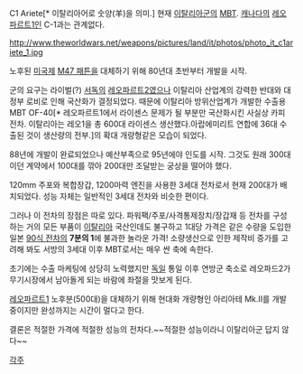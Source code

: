 C1 Ariete[* 이탈리아어로 숫양(羊)을 의미.] 현재 [[이탈리아군]]의 [[MBT]]. [[캐나다]]의 [[레오파르트1]]인 C-1과는 관계없다.

http://www.theworldwars.net/weapons/pictures/land/it/photos/photo_it_c1ariete_1.jpg

{{{#!html
<object width="640" height="385"><param name="movie" value="http://www.youtube.com/v/NyfmcHib1yI&color1=0xb1b1b1&color2=0xd0d0d0&hl=en_US&feature=player_embedded&fs=1"></param><param name="allowFullScreen" value="true"></param><param name="allowScriptAccess" value="always"></param><embed src="http://www.youtube.com/v/NyfmcHib1yI&color1=0xb1b1b1&color2=0xd0d0d0&hl=en_US&feature=player_embedded&fs=1" type="application/x-shockwave-flash" allowfullscreen="true" allowScriptAccess="always" width="640" height="385"></embed></object>}}}

노후된 [[미국]]제 [[M47 패튼]]을 대체하기 위해 80년대 초반부터 개발을 시작.

군의 요구는 라이벌(?) [[서독]]의 [[레오파르트2]]였으나 이탈리아 산업계의 강력한 반대와 대정부 로비로 인해 국산화가 결정되었다. 때문에 이탈리아 방위산업계가 개발한 수출용 MBT OF-40[* 레오파르트1에서 라이센스 문제가 될 부분만 국산화시킨 사실상 카피 전차. 이탈리아는 레오1을 총 600대 라이센스 생산했다.아랍에미리트 연합에 36대 수출된 것이 생산량의 전부.]의 확대 개량형같은 모습이 되었다.

88년에 개발이 완료되었으나 예산부족으로 95년에야 인도를 시작. 그것도 원래 300대이던 계약에서 100대를 깎아 200대만 조달받는 궁상을 떨어야 했다.

120mm 주포와 복합장갑, 1200마력 엔진을 사용한 3세대 전차로서 현재 200대가 배치되었다. 성능 자체는 일반적인 3세대 전차와 비슷한 편이다.

그러나 이 전차의 장점은 따로 있다. 파워팩/주포/사격통제장치/장갑재 등 전차를 구성하는 거의 모든 부품이 [[이탈리아]] 국산인데도 불구하고 1대당 가격은 같은 수량을 도입한 일본 [[90식 전차]]의 '''7분의 1'''에 불과한 놀라운 가격! 소량생산으로 인한 제작비 증가를 고려해 봐도 서방의 3세대 이후 MBT로서는 매우 싼 축에 속한다.

초기에는 수출 마케팅에 상당히 노력했지만 [[독일]] 통일 이후 연방군 축소로 레오파드2가 무기시장에서 남아돌게 되는 바람에 좌절을 맛보게 된다. 

[[레오파르트1]] 노후분(500대)을 대체하기 위해 현대화 개량형인 아리아테 Mk.II를 개발중이지만 완성까지는 시간이 멀다고 한다.

결론은 적절한 가격에 적절한 성능의 전차다.~~적절한 성능이라니 이탈리아군 답지 않다~~

[[각주]]
